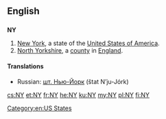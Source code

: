 {{also|Appendix:Variations of "ny"}}
==English==

==={{abbreviation}}===
'''NY'''
# [[New York]], a state of the [[United States of America]].
# [[North Yorkshire]], a [[county]] in [[England]].

====Translations====
{{trans-top|New York State}}
* Russian: [[шт. Нью-Йорк]] (štat N’ju-Jórk) {{m}}
{{trans-mid}}
{{trans-bottom}}

[[Category:en:US States]]

[[cs:NY]]
[[et:NY]]
[[fr:NY]]
[[he:NY]]
[[ku:NY]]
[[my:NY]]
[[pl:NY]]
[[fi:NY]]